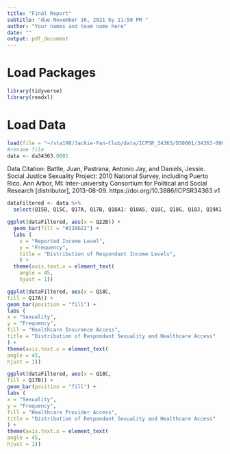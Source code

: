 ```yaml
---
title: "Final Report"
subtitle: "due November 16, 2021 by 11:59 PM "
author: "Your names and team name here"
date: ""
output: pdf_document
---
```


# Load Packages

```r
library(tidyverse)
library(readxl)
``` 

# Load Data
```r
load(file = "~/sta198/Jackie-Fan-Club/data/ICPSR_34363/DS0001/34363-0001-Data.rda")
#rename file
data <- da34363.0001
```
Data Citation: Battle, Juan, Pastrana, Antonio Jay, and Daniels, Jessie. Social Justice Sexuality Project: 2010 National Survey, including Puerto Rico. Ann Arbor, MI: Inter-university Consortium for Political and Social Research [distributor], 2013-08-09. https://doi.org/10.3886/ICPSR34363.v1


```r
dataFiltered <- data %>%
  select(Q15B, Q15C, Q17A, Q17B, Q18A1: Q18A5, Q18C, Q18G, Q18J, Q19A1: Q19A7, Q22A, Q22B, Q25)
```

```r
ggplot(dataFiltered, aes(x = Q22B)) +
  geom_bar(fill = "#228b22") +
  labs (
    x = "Reported Income Level",
    y = "Frequency",
    title = "Distribution of Respondant Income Levels",
    ) +
  theme(axis.text.x = element_text(
    angle = 45,
    hjust = 1))
```

```r
ggplot(dataFiltered, aes(x = Q18C,
fill = Q17A)) +
geom_bar(position = "fill") +
labs (
x = "Sexuality",
y = "Frequency",
fill = "Healthcare Insurance Access",
title = "Distribution of Respondant Sexuality and Healthcare Access"
) +
theme(axis.text.x = element_text(
angle = 45,
hjust = 1))
```

```r
ggplot(dataFiltered, aes(x = Q18C,
fill = Q17B)) +
geom_bar(position = "fill") +
labs (
x = "Sexuality",
y = "Frequency",
fill = "Healthcare Provider Access",
title = "Distribution of Respondant Sexuality and Healthcare Access"
) +
theme(axis.text.x = element_text(
angle = 45,
hjust = 1))
```